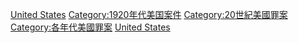 [[Category:1920年代各國罪案|United States]]
[[Category:1920年代美国案件|Category:1920年代美国案件]]
[[Category:20世紀美國罪案|Category:20世紀美國罪案]]
[[Category:各年代美國罪案|Category:各年代美國罪案]]
[[Category:1920年代北美洲罪案|United States]]